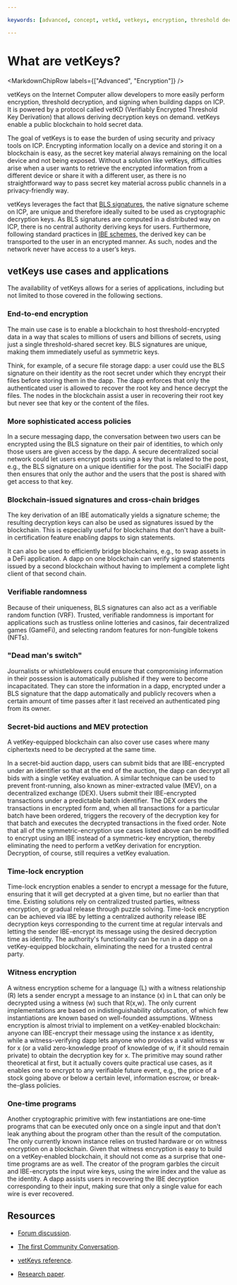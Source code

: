 ```yaml
---

keywords: [advanced, concept, vetkd, vetkeys, encryption, threshold decryption, encrypted threshold key derivation]

---
```



# What are vetKeys?

<MarkdownChipRow labels={["Advanced", "Encryption"]} />

vetKeys on the Internet Computer allow developers to more easily perform encryption, threshold decryption, and signing when building dapps on ICP. It is powered by a protocol called vetKD (Verifiably Encrypted Threshold Key Derivation) that allows deriving decryption keys on demand. vetKeys enable a public blockchain to hold secret data.

The goal of vetKeys is to ease the burden of using security and privacy tools on ICP. Encrypting information locally on a device and storing it on a blockchain is easy, as the secret key material always remaining on the local device and not being exposed. Without a solution like vetKeys, difficulties arise when a user wants to retrieve the encrypted information from a different device or share it with a different user, as there is no straightforward way to pass secret key material across public channels in a privacy-friendly way.

vetKeys leverages the fact that [BLS signatures](https://learn.internetcomputer.org/hc/en-us/articles/34209540682644-Subnet-Keys-and-Subnet-Signatures), the native signature scheme on ICP, are unique and therefore ideally suited to be used as cryptographic decryption keys. As BLS signatures are computed in a distributed way on ICP, there is no central authority deriving keys for users. Furthermore, following standard practices in [IBE schemes,](/docs/references/vetkeys-overview) the derived key can be transported to the user in an encrypted manner. As such, nodes and the network never have access to a user’s keys.

## vetKeys use cases and applications

The availability of vetKeys allows for a series of applications, including but not limited to those covered in the following sections.

### End-to-end encryption

The main use case is to enable a blockchain to host threshold-encrypted data in a way that scales to millions of users and billions of secrets, using just a single threshold-shared secret key. BLS signatures are unique, making them immediately useful as symmetric keys.

Think, for example, of a secure file storage dapp: a user could use the BLS signature on their identity as the root secret under which they encrypt their files before storing them in the dapp. The dapp enforces that only the authenticated user is allowed to recover the root key and hence decrypt the files. The nodes in the blockchain assist a user in recovering their root key but never see that key or the content of the files.

### More sophisticated access policies

In a secure messaging dapp, the conversation between two users can be encrypted using the BLS signature on their pair of identities, to which only those users are given access by the dapp. A secure decentralized social network could let users encrypt posts using a key that is related to the post, e.g., the BLS signature on a unique identifier for the post. The SocialFi dapp then ensures that only the author and the users that the post is shared with get access to that key.

### Blockchain-issued signatures and cross-chain bridges

The key derivation of an IBE automatically yields a signature scheme; the resulting decryption keys can also be used as signatures issued by the blockchain. This is especially useful for blockchains that don't have a built-in certification feature enabling dapps to sign statements.

It can also be used to efficiently bridge blockchains, e.g., to swap assets in a DeFi application. A dapp on one blockchain can verify signed statements issued by a second blockchain without having to implement a complete light client of that second chain.

### Verifiable randomness

Because of their uniqueness, BLS signatures can also act as a verifiable random function (VRF). Trusted, verifiable randomness is important for applications such as trustless online lotteries and casinos, fair decentralized games (GameFi), and selecting random features for non-fungible tokens (NFTs).

### "Dead man's switch"

Journalists or whistleblowers could ensure that compromising information in their possession is automatically published if they were to become incapacitated. They can store the information in a dapp, encrypted under a BLS signature that the dapp automatically and publicly recovers when a certain amount of time passes after it last received an authenticated ping from its owner.

### Secret-bid auctions and MEV protection

A vetKey-equipped blockchain can also cover use cases where many ciphertexts need to be decrypted at the same time.

In a secret-bid auction dapp, users can submit bids that are IBE-encrypted under an identifier so that at the end of the auction, the dapp can decrypt all bids with a single vetKey evaluation. A similar technique can be used to prevent front-running, also known as miner-extracted value (MEV), on a decentralized exchange (DEX). Users submit their IBE-encrypted transactions under a predictable batch identifier. The DEX orders the transactions in encrypted form and, when all transactions for a particular batch have been ordered, triggers the recovery of the decryption key for that batch and executes the decrypted transactions in the fixed order. Note that all of the symmetric-encryption use cases listed above can be modified to encrypt using an IBE instead of a symmetric-key encryption, thereby eliminating the need to perform a vetKey derivation for encryption. Decryption, of course, still requires a vetKey evaluation.

### Time-lock encryption

Time-lock encryption enables a sender to encrypt a message for the future, ensuring that it will get decrypted at a given time, but no earlier than that time. Existing solutions rely on centralized trusted parties, witness encryption, or gradual release through puzzle solving. Time-lock encryption can be achieved via IBE by letting a centralized authority release IBE decryption keys corresponding to the current time at regular intervals and letting the sender IBE-encrypt its message using the desired decryption time as identity. The authority's functionality can be run in a dapp on a vetKey-equipped blockchain, eliminating the need for a trusted central party.

### Witness encryption

A witness encryption scheme for a language (L) with a witness relationship (R) lets a sender encrypt a message to an instance (x) in L that can only be decrypted using a witness (w) such that R(x,w). The only current implementations are based on indistinguishability obfuscation, of which few instantiations are known based on well-founded assumptions. Witness encryption is almost trivial to implement on a vetKey-enabled blockchain: anyone can IBE-encrypt their message using the instance x as identity, while a witness-verifying dapp lets anyone who provides a valid witness w for x (or a valid zero-knowledge proof of knowledge of w, if it should remain private) to obtain the decryption key for x. The primitive may sound rather theoretical at first, but it actually covers quite practical use cases, as it enables one to encrypt to any verifiable future event, e.g., the price of a stock going above or below a certain level, information escrow, or break-the-glass policies.

### One-time programs

Another cryptographic primitive with few instantiations are one-time programs that can be executed only once on a single input and that don't leak anything about the program other than the result of the computation. The only currently known instance relies on trusted hardware or on witness encryption on a blockchain. Given that witness encryption is easy to build on a vetKey-enabled blockchain, it should not come as a surprise that one-time programs are as well. The creator of the program garbles the circuit and IBE-encrypts the input wire keys, using the wire index and the value as the identity. A dapp assists users in recovering the IBE decryption corresponding to their input, making sure that only a single value for each wire is ever recovered.

## Resources

- [Forum discussion](https://forum.dfinity.org/t/threshold-key-derivation-privacy-on-the-ic/16560).

- [The first Community Conversation](https://youtu.be/baM6jHnmMq8).

- [vetKeys reference](/docs/references/vetkeys-overview).

- [Research paper](https://eprint.iacr.org/2023/616.pdf).

